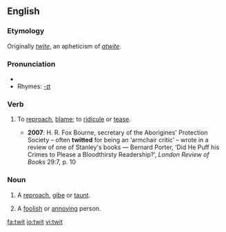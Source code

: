 ==English==
===Etymology===
Originally ''[[twite]]'', an apheticism of ''[[atwite]]''.

===Pronunciation===
*{{IPA|/twɪt/}}
*Rhymes: [[Rhymes:English:-ɪt|-ɪt]]

===Verb===
{{en-verb|twit|t|ing}}

# {{transitive}} To [[reproach]], [[blame]]; to [[ridicule]] or [[tease]].
#*'''2007''': H. R. Fox Bourne, secretary of the Aborigines' Protection Society – often '''twitted''' for being an ‘armchair critic’ – wrote in a review of one of Stanley's books — Bernard Porter, ‘Did He Puff his Crimes to Please a Bloodthirsty Readership?’, ''London Review of Books'' 29:7, p. 10

===Noun===
{{en-noun}}

# A [[reproach]], [[gibe]] or [[taunt]].
# {{UK}} A [[foolish]] or [[annoying]] person.

[[fa:twit]]
[[io:twit]]
[[vi:twit]]